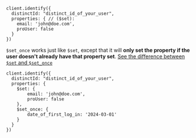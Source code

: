 ```node
client.identify({
  distinctId: "distinct_id_of_your_user",
  properties: { // ($set):
    email: 'john@doe.com',
    proUser: false
  }
})
```

`$set_once` works just like `$set`, except that it will **only set the property if the user doesn't already have that property set**. [See the difference between `$set` and `$set_once`](/docs/product-analytics/person-properties#what-is-the-difference-between-set-and-set_once)

```node
client.identify({
  distinctId: "distinct_id_of_your_user",
  properties: {
    $set: {
        email: 'john@doe.com',
        proUser: false
    },
    $set_once: {
        date_of_first_log_in: '2024-03-01'
    }
  }
})
```
